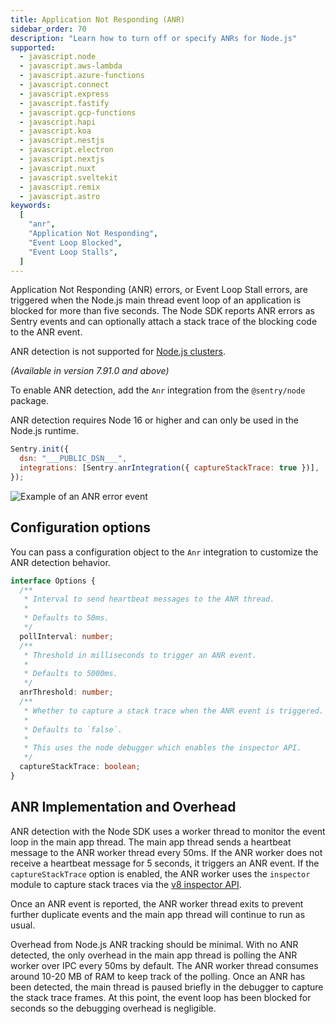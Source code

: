 ```yaml
---
title: Application Not Responding (ANR)
sidebar_order: 70
description: "Learn how to turn off or specify ANRs for Node.js"
supported:
  - javascript.node
  - javascript.aws-lambda
  - javascript.azure-functions
  - javascript.connect
  - javascript.express
  - javascript.fastify
  - javascript.gcp-functions
  - javascript.hapi
  - javascript.koa
  - javascript.nestjs
  - javascript.electron
  - javascript.nextjs
  - javascript.nuxt
  - javascript.sveltekit
  - javascript.remix
  - javascript.astro
keywords:
  [
    "anr",
    "Application Not Responding",
    "Event Loop Blocked",
    "Event Loop Stalls",
  ]
---
```


Application Not Responding (ANR) errors, or Event Loop Stall errors, are triggered when the Node.js main thread event loop of an application is blocked for more than five seconds. The Node SDK reports ANR errors as Sentry events and can optionally attach a stack trace of the blocking code to the ANR event.

<Include name="feature-stage-beta.mdx" />

<Note>

ANR detection is not supported for [Node.js clusters](https://nodejs.org/api/cluster.html).

</Note>

_(Available in version 7.91.0 and above)_

To enable ANR detection, add the `Anr` integration from the `@sentry/node` package.

<Alert level="info">

ANR detection requires Node 16 or higher and can only be used in the Node.js runtime.

</Alert>

```javascript
Sentry.init({
  dsn: "___PUBLIC_DSN___",
  integrations: [Sentry.anrIntegration({ captureStackTrace: true })],
});
```

![Example of an ANR error event](./img/anr-node-example.png)

## Configuration options

You can pass a configuration object to the `Anr` integration to customize the ANR detection behavior.

```ts
interface Options {
  /**
   * Interval to send heartbeat messages to the ANR thread.
   *
   * Defaults to 50ms.
   */
  pollInterval: number;
  /**
   * Threshold in milliseconds to trigger an ANR event.
   *
   * Defaults to 5000ms.
   */
  anrThreshold: number;
  /**
   * Whether to capture a stack trace when the ANR event is triggered.
   *
   * Defaults to `false`.
   *
   * This uses the node debugger which enables the inspector API.
   */
  captureStackTrace: boolean;
}
```

## ANR Implementation and Overhead

ANR detection with the Node SDK uses a worker thread to monitor the event loop
in the main app thread. The main app thread sends a heartbeat message to the ANR
worker thread every 50ms. If the ANR worker does not receive a heartbeat message
for 5 seconds, it triggers an ANR event. If the `captureStackTrace` option is
enabled, the ANR worker uses the `inspector` module to capture stack traces via the [v8
inspector API](https://nodejs.org/api/inspector.html).

Once an ANR event is reported, the ANR worker thread exits to prevent further
duplicate events and the main app thread will continue to run as usual.

Overhead from Node.js ANR tracking should be minimal. With no ANR detected, the
only overhead in the main app thread is polling the ANR worker over IPC every 50ms by
default. The ANR worker thread consumes around 10-20 MB of RAM to keep track of
the polling. Once an ANR has been detected, the main thread is paused briefly
in the debugger to capture the stack trace frames. At this point, the event loop
has been blocked for seconds so the debugging overhead is negligible.
